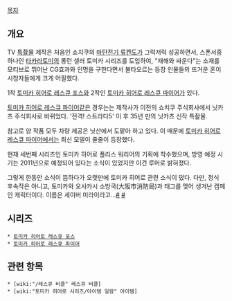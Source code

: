 [[목차]]
== 개요 ==
TV [[특촬물]] 제작은 처음인 쇼치쿠의 [[마탄전기 류켄도]]가 그럭저럭 성공하면서, 스폰서중 하나인 [[타카라토미]]의 롱런 셀러 토미카 시리즈를 도입하여, "재해와 싸운다"는 소재를 모티브로 뛰어난 CG효과와 인명을 구한다면서 불타오르는 등장 인물들의 뜨거운 혼이 시청자들에게 크게 어필했다.

1작 [[토미카 히어로 레스큐 포스]]와 2작인 [[토미카 히어로 레스큐 파이어]]가 있다.

[[토미카 히어로 레스큐 파이어]]같은 경우는는 제작사가 이전의 쇼치쿠 주식회사에서 닛카츠 주식회사로 바뀌었다. '전격! 스트라다5' 이 후 35년 만의 닛카츠 신작 특촬물.

참고로 양 작품 모두 차량 제공은 닛산에서 도맡아 하고 있다. 이 때문에 [[토미카 히어로 레스큐 파이어]]에서는 최신 모델이 줄줄이 등장했다.

현재 세번째 시리즈인 토미카 히어로 폴리스 워리어의 기획에 착수했으며, 방영 예정 시기는 2011년으로 예정되어 있다는 소식이 있었지만 이건 루머로 밝혀졌다.

그렇게 한동안 소식이 뜸하다가 오랫만에 토미카 히어로 관련 소식이 떴다. 다만, 정식 후속작은 아니고, 토미카와 오사카시 소방국(大阪市消防局)과 태그를 맺어 생겨난 캠페인 캐릭터이다. 이름은 세이버 미라이라고...[http://rigvedawiki.net/r1/wiki.php/%ED%86%A0%EB%AF%B8%EC%B9%B4%20%ED%9E%88%EC%96%B4%EB%A1%9C%20%EC%8B%9C%EB%A6%AC%EC%A6%88?action=download&value=d4.jpg #] [http://youtu.be/tmWeYEFgBE0 #]


== 시리즈 ==
 * [[토미카 히어로 레스큐 포스]]
 * [[토미카 히어로 레스큐 파이어]]

== 관련 항목 ==
 * [wiki:"/레스큐 비클" 레스큐 비클]
 * [wiki:"토미카 히어로 시리즈/아이템 일람" 아이템]
